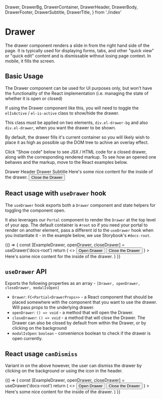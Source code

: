  Drawer,
  DrawerBg,
  DrawerContainer,
  DrawerHeader,
  DrawerBody,
  DrawerFooter,
  DrawerSubtitle,
  DrawerTitle,
} from './index'

<Meta title="Drawer" component={Drawer} />

# Drawer

The drawer component renders a slide in from the right hand side of the page. It is typically used for displaying forms, tabs, and other "quick view" or "quick edit" content and is dismissable without losing page context. In mobile, it fills the screen.

## Basic Usage

The Drawer component can be used for UI purposes only, but won't have the functionality of the React implementation (i.e. managing the state of whether it is open or closed)

If using the Drawer component like this, you will need to toggle the `elIsActive` / `el-is-active` class to show/hide the drawer.

This class must be applied on two elements, `div.el-drawer-bg` and also `div.el-drawer`, when you want the drawer to be shown.

By default, the drawer fills it's current container so you will likely wish to place it as high as possible up the DOM tree to achive an overlay effect.

Click "Show code" below to see JSX / HTML code for a closed drawer, along with the corresponding rendered markup. To see how an opened one behaves and the markup, move to the React examples below.

<Canvas>
  <Story name="Basic Usage - Closed">
    <DrawerBg />
    <DrawerContainer>
      <DrawerHeader>
        <DrawerTitle>Drawer Header</DrawerTitle>
        <DrawerSubtitle>Drawer Subtitle</DrawerSubtitle>
      </DrawerHeader>
      <DrawerBody>
        <BodyText>Here's some nice content for the inside of the drawer.</BodyText>
      </DrawerBody>
      <DrawerFooter>
        <ButtonGroup alignment="right">
          <Button intent="default" onClick={console.log}>
            Close the Drawer
          </Button>
        </ButtonGroup>
      </DrawerFooter>
    </DrawerContainer>
  </Story>
</Canvas>

<RenderHtmlMarkup component="Drawer" story="Basic Usage - Closed" />

## React usage with `useDrawer` hook

The `useDrawer` hook exports both a `Drawer` component and state helpers for toggling the component open.

It also leverages our `Portal` component to render the `Drawer` at the top level of your app. The default container is `#root` so if you need your portal to render on another element, pass a different id to the `useDrawer` hook when you instantiate it - in the example below, we use Storybook's `#docs-root`.

<Canvas>
  <Story name="React Usage">
    {() => {
      const [ExampleDrawer, openDrawer, closeDrawer] = useDrawer('docs-root')
      return (
        <>
          <Button intent="primary" onClick={openDrawer}>
            Open Drawer
          </Button>
          <ExampleDrawer
            title="Demo Drawer Title"
            subtitle="Demo Drawer Subtitle"
            footerItems={
              <ButtonGroup alignment="right">
                <Button intent="default" onClick={closeDrawer}>
                  Close the Drawer
                </Button>
              </ButtonGroup>
            }
          >
            <BodyText>Here's some nice content for the inside of the drawer.</BodyText>
          </ExampleDrawer>
        </>
      )
    }}
  </Story>
</Canvas>

## `useDrawer` API

Exports the following properties as an array - `[Drawer, openDrawer, closeDrawer, modalIsOpen]`

- `Drawer`: `FC<Partial<DrawerProps>>` - a React component that should be placed somewhere with the component that you want to use the drawer. Will pass props to the underlying drawer.
- `openDrawer`: `() => void` - a method that will open the Drawer.
- `closeDrawer`: `() => void` - a method that will close the Drawer. The Drawer can also be closed by default from within the Drawer, or by clicking on the background
- `modalIsOpen`: `boolean` - convenience boolean to check if the drawer is open currently.

## React usage `canDismiss`

Variant in on the above however, the user can dismiss the drawer by clicking on the background or using the icon in the header.

<Canvas>
  <Story name="React Usage canDismiss">
    {() => {
      const [ExampleDrawer, openDrawer, closeDrawer] = useDrawer('docs-root')
      return (
        <>
          <Button intent="primary" onClick={openDrawer}>
            Open Drawer
          </Button>
          <ExampleDrawer
            title="Demo Drawer Title"
            subtitle="Demo Drawer Subtitle"
            canDismiss
            footerItems={
              <ButtonGroup alignment="right">
                <Button intent="default" onClick={closeDrawer}>
                  Close the Drawer
                </Button>
              </ButtonGroup>
            }
          >
            <BodyText>Here's some nice content for the inside of the drawer.</BodyText>
          </ExampleDrawer>
        </>
      )
    }}
  </Story>
</Canvas>
